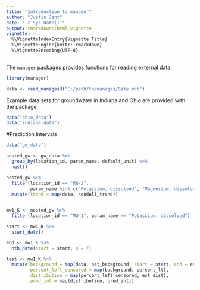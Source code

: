 ```yaml
---
title: "Introduction to manager"
author: "Justin Jent"
date: "`r Sys.Date()`"
output: rmarkdown::html_vignette
vignette: >
  %\VignetteIndexEntry{Vignette Title}
  %\VignetteEngine{knitr::rmarkdown}
  %\VignetteEncoding{UTF-8}
---
```


The `manager` packages provides functions for reading external data.

```r
library(manager)
```

```r
data <- read_manages3("C:/path/to/manages/Site.mdb")
```

Example data sets for groundwater in Indiana and Ohio are provided with the 
package

```r
data("ohio_data")
data("indiana_data")
```
#Prediction Intervals
```r
data("gw_data")

nested_gw <- gw_data %>%
  group_by(location_id, param_name, default_unit) %>%
  nest()

nested_gw %>% 
  filter(location_id == "MW-2", 
         param_name %in% c("Potassium, dissolved", "Magnesium, dissolved")) %>%
  mutate(trend = map(data, kendall_trend))


mw1_K <- nested_gw %>% 
  filter(location_id == "MW-1", param_name == "Potassium, dissolved")

start <- mw1_K %>%
  start_date()

end <- mw1_K %>%
  nth_date(start = start, n = 7)

test <- mw1_K %>%
  mutate(background = map(data, set_background, start = start, end = end),
         percent_left_censored = map(background, percent_lt),
         distribution = map(percent_left_censored, est_dist),
         pred_int = map(distribution, pred_int))

```

